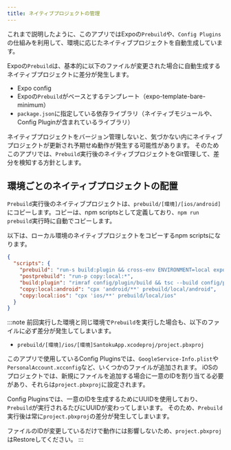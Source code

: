 ```yaml
---
title: ネイティブプロジェクトの管理
---
```


これまで説明したように、このアプリではExpoの`Prebuild`や、`Config Plugins`の仕組みを利用して、環境に応じたネイティブプロジェクトを自動生成しています。

Expoの`Prebuild`は、基本的に以下のファイルが変更された場合に自動生成するネイティブプロジェクトに差分が発生します。

- Expo config
- Expoの`Prebuild`がベースとするテンプレート（expo-template-bare-minimum）
- `package.json`に指定している依存ライブラリ（ネイティブモジュールや、Config Pluginが含まれているライブラリ）

ネイティブプロジェクトをバージョン管理しないと、気づかない内にネイティブプロジェクトが更新され予期せぬ動作が発生する可能性があります。
そのためこのアプリでは、`Prebuild`実行後のネイティブプロジェクトをGit管理して、差分を検知する方針とします。

## 環境ごとのネイティブプロジェクトの配置

`Prebuild`実行後のネイティブプロジェクトは、`prebuild/[環境]/[ios/android]`にコピーします。コピーは、npm scriptsとして定義しており、`npm run prebuild`実行時に自動でコピーします。

以下は、ローカル環境のネイティブプロジェクトをコピーするnpm scriptsになります。

```json
{
  "scripts": {
    "prebuild": "run-s build:plugin && cross-env ENVIRONMENT=local expo prebuild --clean --no-install",
    "postprebuild": "run-p copy:local:*",
    "build:plugin": "rimraf config/plugin/build && tsc --build config/plugin",
    "copy:local:android": "cpx 'android/**' prebuild/local/android",
    "copy:local:ios": "cpx 'ios/**' prebuild/local/ios"
  }
}
```

:::note
前回実行した環境と同じ環境で`Prebuild`を実行した場合も、以下のファイルに必ず差分が発生してしまいます。

- `prebuild/[環境]/ios/[環境]SantokuApp.xcodeproj/project.pbxproj`

このアプリで使用しているConfig Pluginsでは、`GoogleService-Info.plist`や`PersonalAccount.xcconfig`など、いくつかのファイルが追加されます。
iOSのプロジェクトでは、新規にファイルを追加する場合に一意のIDを割り当てる必要があり、それらは`project.pbxproj`に設定されます。

Config Pluginsでは、一意のIDを生成するためにUUIDを使用しており、`Prebuild`が実行されるたびにUUIDが変わってしまいます。
そのため、`Prebuild`実行後は常に`project.pbxproj`の差分が発生してしまいます。

ファイルのIDが変更しているだけで動作には影響しないため、`project.pbxproj`はRestoreしてください。
:::
